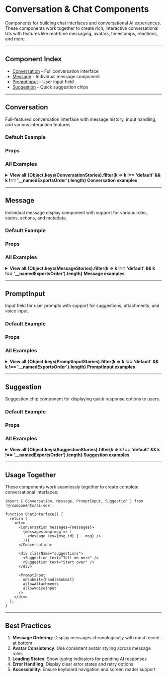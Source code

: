 
<Meta title="AI SDK/Conversation & Chat/Category Overview" />

# Conversation & Chat Components

Components for building chat interfaces and conversational AI experiences. These components work together to create rich, interactive conversational UIs with features like real-time messaging, avatars, timestamps, reactions, and more.

---

## Component Index

- [Conversation](#conversation) - Full conversation interface
- [Message](#message) - Individual message component
- [PromptInput](#promptinput) - User input field
- [Suggestion](#suggestion) - Quick suggestion chips

---

<div id="conversation" />

## Conversation

Full-featured conversation interface with message history, input handling, and various interaction features.

### Default Example

<Canvas of={ConversationStories.Default} />

### Props

<ArgTypes of={ConversationStories} />

### All Examples

<details>
<summary>
  <strong>View all {Object.keys(ConversationStories).filter(k => k !== 'default' && k !== '__namedExportsOrder').length} Conversation examples</strong>
</summary>

<div style={{ marginTop: '1rem' }}>

{Object.entries(ConversationStories)
  .filter(([key]) => key !== 'default' && key !== '__namedExportsOrder')
  .map(([storyName, story]) => (
    <div key={storyName} style={{ borderTop: '1px solid #e5e7eb', paddingTop: '1rem', marginTop: '1.5rem' }}>
      <h4 style={{ fontSize: '1.125rem', fontWeight: 600, marginBottom: '0.5rem' }}>
        {storyName.replace(/([A-Z])/g, ' $1').trim()}
      </h4>
      <Canvas of={story} />
    </div>
  ))
}

</div>

</details>

---

<div id="message" />

## Message

Individual message display component with support for various roles, states, actions, and metadata.

### Default Example

<Canvas of={MessageStories.Default} />

### Props

<ArgTypes of={MessageStories} />

### All Examples

<details>
<summary>
  <strong>View all {Object.keys(MessageStories).filter(k => k !== 'default' && k !== '__namedExportsOrder').length} Message examples</strong>
</summary>

<div style={{ marginTop: '1rem' }}>

{Object.entries(MessageStories)
  .filter(([key]) => key !== 'default' && key !== '__namedExportsOrder')
  .map(([storyName, story]) => (
    <div key={storyName} style={{ borderTop: '1px solid #e5e7eb', paddingTop: '1rem', marginTop: '1.5rem' }}>
      <h4 style={{ fontSize: '1.125rem', fontWeight: 600, marginBottom: '0.5rem' }}>
        {storyName.replace(/([A-Z])/g, ' $1').trim()}
      </h4>
      <Canvas of={story} />
    </div>
  ))
}

</div>

</details>

---

<div id="promptinput" />

## PromptInput

Input field for user prompts with support for suggestions, attachments, and voice input.

### Default Example

<Canvas of={PromptInputStories.Default} />

### Props

<ArgTypes of={PromptInputStories} />

### All Examples

<details>
<summary>
  <strong>View all {Object.keys(PromptInputStories).filter(k => k !== 'default' && k !== '__namedExportsOrder').length} PromptInput examples</strong>
</summary>

<div style={{ marginTop: '1rem' }}>

{Object.entries(PromptInputStories)
  .filter(([key]) => key !== 'default' && key !== '__namedExportsOrder')
  .map(([storyName, story]) => (
    <div key={storyName} style={{ borderTop: '1px solid #e5e7eb', paddingTop: '1rem', marginTop: '1.5rem' }}>
      <h4 style={{ fontSize: '1.125rem', fontWeight: 600, marginBottom: '0.5rem' }}>
        {storyName.replace(/([A-Z])/g, ' $1').trim()}
      </h4>
      <Canvas of={story} />
    </div>
  ))
}

</div>

</details>

---

<div id="suggestion" />

## Suggestion

Suggestion chip component for displaying quick response options to users.

### Default Example

<Canvas of={SuggestionStories.Default} />

### Props

<ArgTypes of={SuggestionStories} />

### All Examples

<details>
<summary>
  <strong>View all {Object.keys(SuggestionStories).filter(k => k !== 'default' && k !== '__namedExportsOrder').length} Suggestion examples</strong>
</summary>

<div style={{ marginTop: '1rem' }}>

{Object.entries(SuggestionStories)
  .filter(([key]) => key !== 'default' && key !== '__namedExportsOrder')
  .map(([storyName, story]) => (
    <div key={storyName} style={{ borderTop: '1px solid #e5e7eb', paddingTop: '1rem', marginTop: '1.5rem' }}>
      <h4 style={{ fontSize: '1.125rem', fontWeight: 600, marginBottom: '0.5rem' }}>
        {storyName.replace(/([A-Z])/g, ' $1').trim()}
      </h4>
      <Canvas of={story} />
    </div>
  ))
}

</div>

</details>

---

## Usage Together

These components work seamlessly together to create complete conversational interfaces:

```tsx
import { Conversation, Message, PromptInput, Suggestion } from '@/components/ai-sdk';

function ChatInterface() {
  return (
    <div>
      <Conversation messages={messages}>
        {messages.map(msg => (
          <Message key={msg.id} {...msg} />
        ))}
      </Conversation>

      <div className="suggestions">
        <Suggestion text="Tell me more" />
        <Suggestion text="Start over" />
      </div>

      <PromptInput
        onSubmit={handleSubmit}
        allowAttachments
        allowVoiceInput
      />
    </div>
  );
}
```

---

## Best Practices

1. **Message Ordering**: Display messages chronologically with most recent at bottom
2. **Avatar Consistency**: Use consistent avatar styling across message roles
3. **Loading States**: Show typing indicators for pending AI responses
4. **Error Handling**: Display clear error states and retry options
5. **Accessibility**: Ensure keyboard navigation and screen reader support
